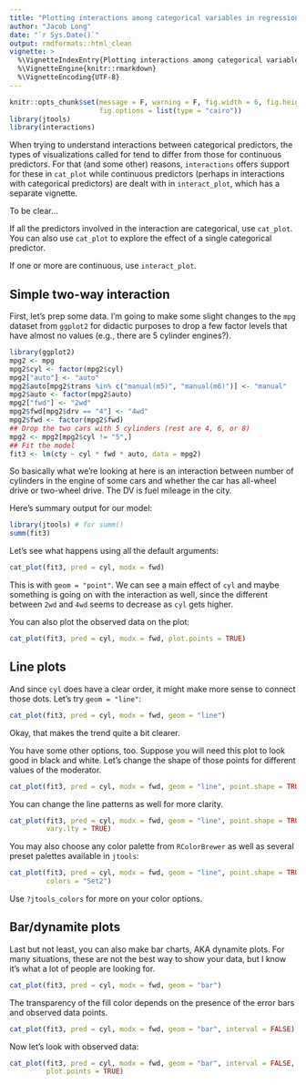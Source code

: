 ```yaml
---
title: "Plotting interactions among categorical variables in regression models"
author: "Jacob Long"
date: "`r Sys.Date()`"
output: rmdformats::html_clean
vignette: >
  %\VignetteIndexEntry{Plotting interactions among categorical variables in regression models}
  %\VignetteEngine{knitr::rmarkdown}
  %\VignetteEncoding{UTF-8}
---
```


```r
knitr::opts_chunk$set(message = F, warning = F, fig.width = 6, fig.height = 5,
                      fig.options = list(type = "cairo"))
library(jtools)
library(interactions)
```

When trying to understand interactions between categorical predictors, 
the types of visualizations called for tend to differ from those for continuous
predictors. For that (and some other) reasons, `interactions` offers support for 
these in `cat_plot` while continuous predictors (perhaps in interactions with
categorical predictors) are dealt with in `interact_plot`, which has a separate
vignette.

To be clear...

If all the predictors involved in the interaction are categorical, use
`cat_plot`. You can also use `cat_plot` to explore the effect of a single
categorical predictor. 

If one or more are continuous, use `interact_plot`.

## Simple two-way interaction

First, let's prep some data. I'm going to make some slight changes to the
`mpg` dataset from `ggplot2` for didactic purposes to drop a few factor
levels that have almost no values (e.g., there are 5 cylinder engines?).

```r
library(ggplot2)
mpg2 <- mpg
mpg2$cyl <- factor(mpg2$cyl)
mpg2["auto"] <- "auto"
mpg2$auto[mpg2$trans %in% c("manual(m5)", "manual(m6)")] <- "manual"
mpg2$auto <- factor(mpg2$auto)
mpg2["fwd"] <- "2wd"
mpg2$fwd[mpg2$drv == "4"] <- "4wd"
mpg2$fwd <- factor(mpg2$fwd)
## Drop the two cars with 5 cylinders (rest are 4, 6, or 8)
mpg2 <- mpg2[mpg2$cyl != "5",]
## Fit the model
fit3 <- lm(cty ~ cyl * fwd * auto, data = mpg2)
```

So basically what we're looking at here is an interaction between number of 
cylinders in the engine of some cars and whether the car has all-wheel drive or
two-wheel drive. The DV is fuel mileage in the city.

Here's summary output for our model:

```r
library(jtools) # for summ()
summ(fit3)
```

Let's see what happens using all the default arguments:

```r
cat_plot(fit3, pred = cyl, modx = fwd)
```

This is with `geom = "point"`. We can see a main effect of `cyl` and maybe
something is going on with the interaction as well, since the different 
between `2wd` and `4wd` seems to decrease as `cyl` gets higher.

You can also plot the observed data on the plot:

```r
cat_plot(fit3, pred = cyl, modx = fwd, plot.points = TRUE)
```

## Line plots

And since `cyl` does have a clear order, it might make more sense to connect
those dots. Let's try `geom = "line"`:

```r
cat_plot(fit3, pred = cyl, modx = fwd, geom = "line")
```

Okay, that makes the trend quite a bit clearer.

You have some other options, too. Suppose you will need this plot to look 
good in black and white. Let's change the shape of those points for different
values of the moderator.

```r
cat_plot(fit3, pred = cyl, modx = fwd, geom = "line", point.shape = TRUE)
```

You can change the line patterns as well for more clarity.

```r
cat_plot(fit3, pred = cyl, modx = fwd, geom = "line", point.shape = TRUE,
         vary.lty = TRUE)
```

You may also choose any color palette from `RColorBrewer` as well as several
preset palettes available in `jtools`:

```r
cat_plot(fit3, pred = cyl, modx = fwd, geom = "line", point.shape = TRUE,
         colors = "Set2")
```

Use `?jtools_colors` for more on your color options.

## Bar/dynamite plots

Last but not least, you can also make bar charts, AKA dynamite plots. For 
many situations, these are not the best way to show your data, but I know it's
what a lot of people are looking for.

```r
cat_plot(fit3, pred = cyl, modx = fwd, geom = "bar")
```

The transparency of the fill color depends on the presence of the error bars 
and observed data points.

```r
cat_plot(fit3, pred = cyl, modx = fwd, geom = "bar", interval = FALSE)
```

Now let's look with observed data:

```r
cat_plot(fit3, pred = cyl, modx = fwd, geom = "bar", interval = FALSE,
         plot.points = TRUE)
```
